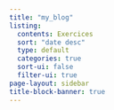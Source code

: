 ```yaml
---
title: "my_blog"
listing:
  contents: Exercices
  sort: "date desc"
  type: default
  categories: true
  sort-ui: false
  filter-ui: true
page-layout: sidebar
title-block-banner: true
---
```

